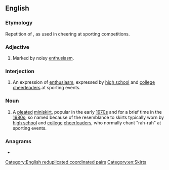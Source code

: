==English==

===Etymology===
Repetition of {{m|en|rah}}, as used in cheering at sporting competitions.

===Adjective===
{{en-adj}}

# Marked by noisy [[enthusiasm]].

===Interjection===
{{en-interj}}

# An expression of [[enthusiasm]], expressed by [[high school]] and [[college]] [[cheerleader]]s at sporting events.

===Noun===
{{en-noun}}

# A [[pleat|pleated]] [[miniskirt]], popular in the early [[1970s]] and for a brief time in the [[1980s]]; so named because of the resemblance to skirts typically worn by [[high school]] and [[college]] [[cheerleader]]s, who normally chant "rah-rah" at sporting events.

===Anagrams===
* {{anagrams|en|a=aahhrr|Harrah}}

[[Category:English reduplicated coordinated pairs]]
[[Category:en:Skirts]]
